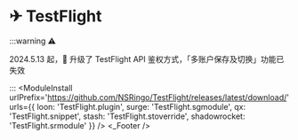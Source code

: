 
# ✈ TestFlight
:::warning ⚠️

2024.5.13 起， 升级了 TestFlight API 鉴权方式，「多账户保存及切换」功能已失效

:::
<ModuleInstall
  urlPrefix='https://github.com/NSRingo/TestFlight/releases/latest/download/'
  urls={{
    loon: 'TestFlight.plugin',
    surge: 'TestFlight.sgmodule',
    qx: 'TestFlight.snippet',
    stash: 'TestFlight.stoverride',
    shadowrocket: 'TestFlight.srmodule'
  }}
/>
<TestFlight />
<_Footer />
